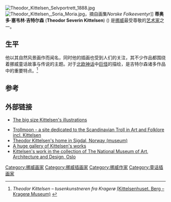 [[File:Theodor_Kittelsen_Selvportrett_1888.jpg|thumb]]
<!--[[File:Kittelsen_av_krohg_1892.jpg|thumb]].]]-->
[[File:Theodor_Kittelsen,_Soria_Moria.jpg|thumb]]，摘自画集''Norske Folkeeventyr'']]
'''蒂奥多·塞韦林·吉特尔森''' ('''Theodor Severin Kittelsen''') ({{bd|1857年|4月27日|1914年|1月21日}}) 是[[挪威|挪威]]最受尊敬的[[艺术家|艺术家]]之一。

==生平==
他以其自然风景画作而闻名，同时他的插画也受到人们的关注，其不少作品都围绕着挪威童话故事与传说的主题。对于[[北欧神话|北欧神话]]中[[洞穴巨人|巨怪]]的描绘，是吉特尔森诸多作品中的重要特点。<ref>''Theodor Kittelsen – tusenkunstneren fra Kragerø'' [http://www.kittelsenhuset.no/maindesign.asp?aid=19646&gid=9206 (Kittelsenhuset. Berg – Kragerø Museum)] {{webarchive|url=https://web.archive.org/web/20080513052706/http://www.kittelsenhuset.no/maindesign.asp?aid=19646&gid=9206 |date=2008-05-13 }} {{no icon}}</ref>

==参考==
{{reflist}}

== 外部链接 ==
{{commons category|Theodor Kittelsen}}
* {{ru icon}} [http://www.kittelsen.ru/language/en/ The big size Kittelsen's illustrations] {{Wayback|url=http://www.kittelsen.ru/language/en/ |date=20090527085406 }}
* [http://users.skynet.be/fa023784/trollmoon/index.html Trollmoon - a site dedicated to the Scandinavian Troll in Art and Folklore incl. Kittelsen]
* [https://web.archive.org/web/20071007152357/http://lauvlia.no/node/18 Theodor Kittelsen's home in Sigdal, Norway (museum)]
* [https://web.archive.org/web/20090929081447/http://kittelsen.efenstor.net/ A huge gallery of Kittelsen's works]
* [http://samling.nasjonalmuseet.no/en/term/producer/Kittelsen,%20Theodor Kittelsen's work in the collection of The National Museum of Art, Architecture and Design, Oslo]

{{Authority control}}

{{DEFAULTSORT:Kittelsen, Theodor}}
[[Category:挪威画家|Category:挪威画家]]
[[Category:挪威插画家|Category:挪威插画家]]
[[Category:挪威作家|Category:挪威作家]]
[[Category:童话插画家|Category:童话插画家]]